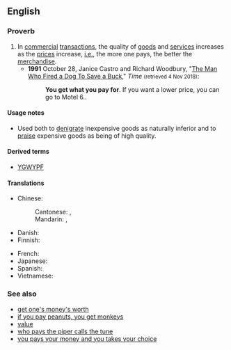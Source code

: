 ==English==

===Proverb===
{{head|en|proverb}}

# In [[commercial]] [[transaction]]s, the quality of [[goods]] and [[services]] increases as the [[price]]s increase, [[i.e.]], the more one pays, the better the [[merchandise]].
#* '''1991''' October 28, Janice Castro and Richard Woodbury, "[http://content.time.com/time/subscriber/article/0,33009,974155-2,00.html The Man Who Fired a Dog To Save a Buck]," ''Time'' <small>(retrieved 4 Nov 2018)</small>:
#*: '''You get what you pay for'''. If you want a lower price, you can go to Motel 6..

====Usage notes====
* Used both to [[denigrate]] inexpensive goods as naturally inferior and to [[praise]] expensive goods as being of high quality.

====Derived terms====
* [[YGWYPF]]

====Translations====
{{trans-top|quality of goods increases as the prices increases}}
* Chinese:
*: Cantonese: {{t|cmn|一分錢，一分貨|sc=Hani}}, {{t|cmn|一分钱，一分货|tr=jat1 fan1 cin4, jat1 fan1 fo3|sc=Hani}}
*: Mandarin: {{t|cmn|一分錢，一分貨|sc=Hani}}, {{t|cmn|一分钱，一分货|tr=yī fēn qián, yī fēn huò|sc=Hani}}
* Danish: {{t|da|du får, hvad du betaler for}}
* Finnish: {{t|fi|sitä saat, mitä tilaat}}
{{trans-mid}}
* French: {{t+|fr|en avoir pour son argent}}
* Japanese: {{t+|ja|安物買いの銭失い|tr=やすものがいのぜにうしない, yasumonogai no zeni ushinai|sc=Jpan}}
* Spanish: {{t|es|nadie da duros a pesetas}}
* Vietnamese: {{t|vi|tiền nào của nấy}}
{{trans-bottom}}

===See also===
* [[get one's money's worth]]
* [[if you pay peanuts, you get monkeys]]
* [[value]]
* [[who pays the piper calls the tune]]
* [[you pays your money and you takes your choice]]